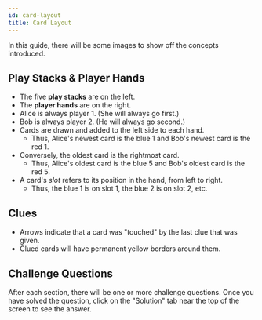 ```yaml
---
id: card-layout
title: Card Layout
---
```



<BeginnersGuideProgress id="card-layout" />

In this guide, there will be some images to show off the concepts introduced.

## Play Stacks & Player Hands

- The five **play stacks** are on the left.
- The **player hands** are on the right.
- Alice is always player 1. (She will always go first.)
- Bob is always player 2. (He will always go second.)
- Cards are drawn and added to the left side to each hand.
  - Thus, Alice's newest card is the blue 1 and Bob's newest card is the red 1.
- Conversely, the oldest card is the rightmost card.
  - Thus, Alice's oldest card is the blue 5 and Bob's oldest card is the red 5.
- A card's _slot_ refers to its position in the hand, from left to right.
  - Thus, the blue 1 is on slot 1, the blue 2 is on slot 2, etc.

<CardLayout1 />

## Clues

- Arrows indicate that a card was "touched" by the last clue that was given.
- Clued cards will have permanent yellow borders around them.

<CardLayout2 />

## Challenge Questions

After each section, there will be one or more challenge questions. Once you have solved the question, click on the "Solution" tab near the top of the screen to see the answer.
